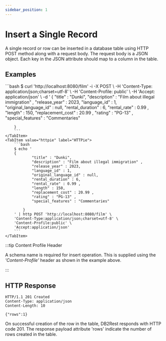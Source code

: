 ```yaml
---
sidebar_position: 1
---
```


# Insert a Single Record

A single record or row can be inserted in a database table using HTTP POST method along with a request body.
The request body is a JSON object. Each key in the JSON attribute should map to a column in the table.

## Examples


<Tabs>
    <TabItem value="cURL" label="cURL" default>
        ```bash
        $ curl 'http://localhost:8080/film' -i -X POST \
        -H 'Content-Type: application/json;charset=utf-8' \
        -H 'Content-Profile: public' \
        -H 'Accept: application/json' \
        -d '       {
                "title" : "Dunki",
                "description" : "Film about illegal immigration" ,
                "release_year" : 2023,
                "language_id" : 1,
                "original_language_id" : null,
                "rental_duration" : 6,
                "rental_rate" : 0.99 ,
                "length" : 150,
                "replacement_cost" : 20.99 ,
                "rating" : "PG-13" ,
                "special_features" : "Commentaries"

        }
        ```
    </TabItem>
    <TabItem value="httpie" label="HTTPie">
        ```bash
        $ echo '
        {
                "title" : "Dunki",
                "description" : "Film about illegal immigration" ,
                "release_year" : 2023,
                "language_id" : 1,
                "original_language_id" : null,
                "rental_duration" : 6,
                "rental_rate" : 0.99 ,
                "length" : 150,
                "replacement_cost" : 20.99 ,
                "rating" : "PG-13" ,
                "special_features" : "Commentaries"

            }
        ' | http POST 'http://localhost:8080/film' \
        'Content-Type:application/json;charset=utf-8' \
        'Content-Profile:public' \
        'Accept:application/json'
        ```
    </TabItem>

</Tabs>




:::tip Content Profile Header

A schema name is required for insert operation. This is supplied using the *'Content-Profile'* header as shown in the example
above.

:::

## HTTP Response

```http
HTTP/1.1 201 Created
Content-Type: application/json
Content-Length: 10

{"rows":1}
```

On successful creation of the row in the table, DB2Rest responds with HTTP code 201. The response payload
attribute 'rows' indicate the number of rows created in the table.


